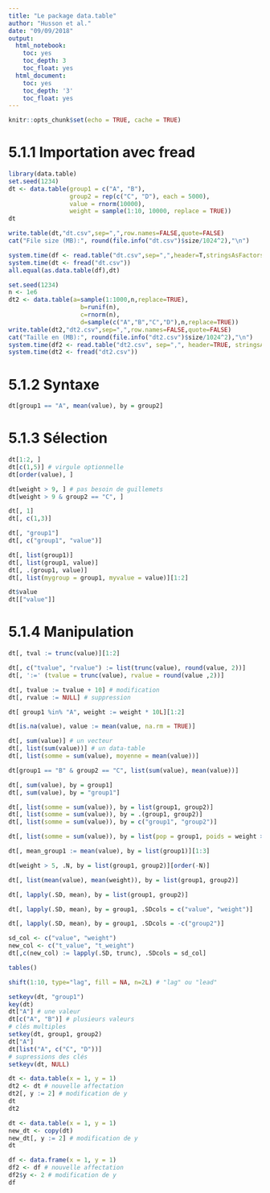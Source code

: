 ---
title: "Le package data.table"
author: "Husson et al."
date: "09/09/2018"
output:
  html_notebook:
    toc: yes
    toc_depth: 3
    toc_float: yes
  html_document:
    toc: yes
    toc_depth: '3'
    toc_float: yes
---

```{r setup, include=FALSE}
knitr::opts_chunk$set(echo = TRUE, cache = TRUE)
```

# 5.1.1 Importation avec fread

```{r,message=FALSE,warning=FALSE}
library(data.table)
set.seed(1234)
dt <- data.table(group1 = c("A", "B"),
                 group2 = rep(c("C", "D"), each = 5000),
                 value = rnorm(10000),
                 weight = sample(1:10, 10000, replace = TRUE))
dt
```

```{r}
write.table(dt,"dt.csv",sep=",",row.names=FALSE,quote=FALSE)
cat("File size (MB):", round(file.info("dt.csv")$size/1024^2),"\n")
```

```{r,message=FALSE,warning=FALSE}
system.time(df <- read.table("dt.csv",sep=",",header=T,stringsAsFactors=F))
system.time(dt <- fread("dt.csv"))
all.equal(as.data.table(df),dt)
```

```{r}
set.seed(1234)
n <- 1e6
dt2 <- data.table(a=sample(1:1000,n,replace=TRUE),
                    b=runif(n),
                    c=rnorm(n),
                    d=sample(c("A","B","C","D"),n,replace=TRUE))
write.table(dt2,"dt2.csv",sep=",",row.names=FALSE,quote=FALSE)
cat("Taille en (MB):", round(file.info("dt2.csv")$size/1024^2),"\n")
system.time(df2 <- read.table("dt2.csv", sep=",", header=TRUE, stringsAsFactors=FALSE))
system.time(dt2 <- fread("dt2.csv"))
```

# 5.1.2 Syntaxe

```{r}
dt[group1 == "A", mean(value), by = group2]
```

# 5.1.3 Sélection

```{r}
dt[1:2, ]
dt[c(1,5)] # virgule optionnelle
dt[order(value), ]
```

```{r}
dt[weight > 9, ] # pas besoin de guillemets
dt[weight > 9 & group2 == "C", ]
```

```{r}
dt[, 1]
dt[, c(1,3)]
```

```{r}
dt[, "group1"]
dt[, c("group1", "value")]
```

```{r}
dt[, list(group1)]
dt[, list(group1, value)]
dt[, .(group1, value)]
dt[, list(mygroup = group1, myvalue = value)][1:2]
```

```{r,results=FALSE}
dt$value
dt[["value"]]
```
# 5.1.4 Manipulation

```{r}
dt[, tval := trunc(value)][1:2]
```
```{r}
dt[, c("tvalue", "rvalue") := list(trunc(value), round(value, 2))]
dt[, ':=' (tvalue = trunc(value), rvalue = round(value ,2))]
```
```{r}
dt[, tvalue := tvalue + 10] # modification
dt[, rvalue := NULL] # suppression
```
```{r}
dt[ group1 %in% "A", weight := weight * 10L][1:2]
```
```{r}
dt[is.na(value), value := mean(value, na.rm = TRUE)]
```
```{r}
dt[, sum(value)] # un vecteur
dt[, list(sum(value))] # un data-table
dt[, list(somme = sum(value), moyenne = mean(value))]
```
```{r}
dt[group1 == "B" & group2 == "C", list(sum(value), mean(value))]
```
```{r}
dt[, sum(value), by = group1]
dt[, sum(value), by = "group1"]
```
```{r}
dt[, list(somme = sum(value)), by = list(group1, group2)]
dt[, list(somme = sum(value)), by = .(group1, group2)]
dt[, list(somme = sum(value)), by = c("group1", "group2")]
```

```{r}
dt[, list(somme = sum(value)), by = list(pop = group1, poids = weight > 5)]
```
```{r}
dt[, mean_group1 := mean(value), by = list(group1)][1:3]
```
```{r}
dt[weight > 5, .N, by = list(group1, group2)][order(-N)]
```
```{r}
dt[, list(mean(value), mean(weight)), by = list(group1, group2)]
```
```{r}
dt[, lapply(.SD, mean), by = list(group1, group2)]
```
```{r}
dt[, lapply(.SD, mean), by = group1, .SDcols = c("value", "weight")]
```
```{r}
dt[, lapply(.SD, mean), by = group1, .SDcols = -c("group2")]
```
```{r}
sd_col <- c("value", "weight")
new_col <- c("t_value", "t_weight")
dt[,c(new_col) := lapply(.SD, trunc), .SDcols = sd_col]
```
```{r}
tables()
```
```{r}
shift(1:10, type="lag", fill = NA, n=2L) # "lag" ou "lead"
```
```{r}
setkeyv(dt, "group1")
key(dt)
dt["A"] # une valeur
dt[c("A", "B")] # plusieurs valeurs
# clés multiples
setkey(dt, group1, group2)
dt["A"]
dt[list("A", c("C", "D"))]
# supressions des clés
setkeyv(dt, NULL)
```

```{r}
dt <- data.table(x = 1, y = 1)
dt2 <- dt # nouvelle affectation
dt2[, y := 2] # modification de y
dt
dt2
```
```{r}
dt <- data.table(x = 1, y = 1)
new_dt <- copy(dt)
new_dt[, y := 2] # modification de y
dt
```
```{r}
df <- data.frame(x = 1, y = 1)
df2 <- df # nouvelle affectation
df2$y <- 2 # modification de y
df
```


